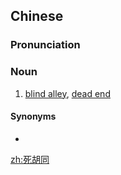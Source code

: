 ==Chinese==
{{zh-forms|type=12}}

===Pronunciation===
{{zh-pron
|m=sǐhútóng
|c=sei2 wu4 tung4
|cat=n
}}

===Noun===
{{zh-noun}}

# [[blind alley]], [[dead end]]

====Synonyms====
* {{zh-l|死路}}

[[zh:死胡同]]